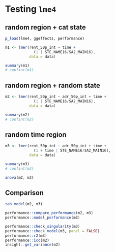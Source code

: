 # Testing `lme4`

## random region + cat state

```r
p_load(lme4, ggeffects, performance)

m1 <- lmer(rent_50p_int ~ time +
             (1 | STE_NAME16/SA2_MAIN16), 
           data = data)

summary(m1)
# confint(m1)
```

## random region + random state

```r
m2 <- lmer(rent_50p_int ~ adr_50p_int + time + 
             (1 | STE_NAME16/SA2_MAIN16), 
           data = data)

summary(m2)
# confint(m2)
```

## random time region

```r
m3 <- lmer(rent_50p_int ~ adr_50p_int + time + 
             (1 + time | STE_NAME16/SA2_MAIN16), 
           data = data)

summary(m3)
# confint(m3)

anova(m2, m3) 
```

## Comparison

```r
tab_model(m2, m3)

performance::compare_performance(m2, m3)
performance::model_performance(m3)

performance::check_singularity(m3)
performance::check_model(m3, panel = FALSE)
performance::r2(m3) 
performance::icc(m2) 
insight::get_variance(m2)

```
